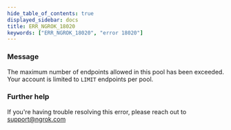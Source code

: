 ```yaml
---
hide_table_of_contents: true
displayed_sidebar: docs
title: ERR_NGROK_18020
keywords: ["ERR_NGROK_18020", "error 18020"]
---
```


### Message

The maximum number of endpoints allowed in this pool has been exceeded. Your account is limited to `LIMIT` endpoints per pool.

### Further help

If you're having trouble resolving this error, please reach out to [support@ngrok.com](mailto:support@ngrok.com?subject=Help%20with%20ERR_NGROK_18020)
